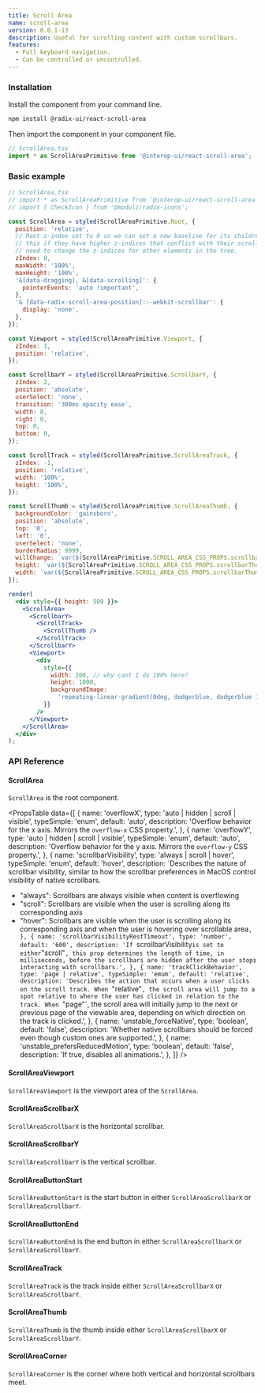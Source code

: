 ```yaml
---
title: Scroll Area
name: scroll-area
version: 0.0.1-13
description: Useful for scrolling content with custom scrollbars.
features:
  - Full keyboard navigation.
  - Can be controlled or uncontrolled.
---
```


### Installation

Install the component from your command line.

```bash
npm install @radix-ui/react-scroll-area
```

Then import the component in your component file.

```jsx
// ScrollArea.tsx
import * as ScrollAreaPrimitive from '@interop-ui/react-scroll-area';
```

### Basic example

```jsx live manual
// ScrollArea.tsx
// import * as ScrollAreaPrimitive from '@interop-ui/react-scroll-area';
// import { CheckIcon } from '@modulz/radix-icons';

const ScrollArea = styled(ScrollAreaPrimitive.Root, {
  position: 'relative',
  // Root z-index set to 0 so we can set a new baseline for its children Apps may need to override
  // this if they have higher z-indices that conflict with their scrollbars, but they should not
  // need to change the z-indices for other elements in the tree.
  zIndex: 0,
  maxWidth: '100%',
  maxHeight: '100%',
  '&[data-dragging], &[data-scrolling]': {
    pointerEvents: 'auto !important',
  },
  '& [data-radix-scroll-area-position]::-webkit-scrollbar': {
    display: 'none',
  },
});

const Viewport = styled(ScrollAreaPrimitive.Viewport, {
  zIndex: 1,
  position: 'relative',
});

const ScrollbarY = styled(ScrollAreaPrimitive.ScrollbarY, {
  zIndex: 2,
  position: 'absolute',
  userSelect: 'none',
  transition: '300ms opacity ease',
  width: 8,
  right: 0,
  top: 0,
  bottom: 0,
});

const ScrollTrack = styled(ScrollAreaPrimitive.ScrollAreaTrack, {
  zIndex: -1,
  position: 'relative',
  width: '100%',
  height: '100%',
});

const ScrollThumb = styled(ScrollAreaPrimitive.ScrollAreaThumb, {
  backgroundColor: 'gainsboro',
  position: 'absolute',
  top: '0',
  left: '0',
  userSelect: 'none',
  borderRadius: 9999,
  willChange: `var(${ScrollAreaPrimitive.SCROLL_AREA_CSS_PROPS.scrollbarThumbWillChange})`,
  height: `var(${ScrollAreaPrimitive.SCROLL_AREA_CSS_PROPS.scrollbarThumbHeight})`,
  width: `var(${ScrollAreaPrimitive.SCROLL_AREA_CSS_PROPS.scrollbarThumbWidth})`,
});

render(
  <div style={{ height: 500 }}>
    <ScrollArea>
      <ScrollbarY>
        <ScrollTrack>
          <ScrollThumb />
        </ScrollTrack>
      </ScrollbarY>
      <Viewport>
        <div
          style={{
            width: 200, // why cant I do 100% here?
            height: 1000,
            backgroundImage:
              'repeating-linear-gradient(0deg, dodgerblue, dodgerblue 10px, transparent 10px, transparent 20px)',
          }}
        />
      </Viewport>
    </ScrollArea>
  </div>
);
```

### API Reference

#### ScrollArea

`ScrollArea` is the root component.

<PropsTable
  data={[
    {
      name: 'overflowX',
      type: 'auto | hidden | scroll | visible',
      typeSimple: 'enum',
      default: 'auto',
      description:
        'Overflow behavior for the x axis. Mirrors the `overflow-x` CSS property.',
    },
    {
      name: 'overflowY',
      type: 'auto | hidden | scroll | visible',
      typeSimple: 'enum',
      default: 'auto',
      description:
        'Overflow behavior for the y axis. Mirrors the `overflow-y` CSS property.',
    },
    {
      name: 'scrollbarVisibility',
      type: 'always | scroll | hover',
      typeSimple: 'enum',
      default: 'hover',
      description: `Describes the nature of scrollbar visibility, similar to how the scrollbar preferences in MacOS
control visibility of native scrollbars.
- "always": Scrollbars are always visible when content is overflowing
- "scroll": Scrollbars are visible when the user is scrolling along its corresponding axis
- "hover": Scrollbars are visible when the user is scrolling along its corresponding axis and
  when the user is hovering over scrollable area`,
    },
    {
      name: 'scrollbarVisibilityRestTimeout',
      type: 'number',
      default: '600',
      description:
        'If `scrollbarVisibility` is set to either `"scroll"`, this prop determines the length of time, in milliseconds, before the scrollbars are hidden after the user stops interacting with scrollbars.',
    },
    {
      name: 'trackClickBehavior',
      type: 'page | relative',
      typeSimple: 'emum',
      default: 'relative',
      description:
        'Describes the action that occurs when a user clicks on the scroll track. When `"relative"`, the scroll area will jump to a spot relative to where the user has clicked in relation to the track. When `"page"`, the scroll area will initially jump to the next or previous page of the viewable area, depending on which direction on the track is clicked.',
    },
    {
      name: 'unstable_forceNative',
      type: 'boolean',
      default: 'false',
      description:
        'Whether native scrollbars should be forced even though custom ones are supported.',
    },
    {
      name: 'unstable_prefersReducedMotion',
      type: 'boolean',
      default: 'false',
      description: 'If true, disables all animations.',
    },
  ]}
/>

#### ScrollAreaViewport

`ScrollAreaViewport` is the viewport area of the `ScrollArea`.

#### ScrollAreaScrollbarX

`ScrollAreaScrollbarX` is the horizontal scrollbar.

#### ScrollAreaScrollbarY

`ScrollAreaScrollbarY` is the vertical scrollbar.

#### ScrollAreaButtonStart

`ScrollAreaButtonStart` is the start button in either `ScrollAreaScrollbarX` or `ScrollAreaScrollbarY`.

#### ScrollAreaButtonEnd

`ScrollAreaButtonEnd` is the end button in either `ScrollAreaScrollbarX` or `ScrollAreaScrollbarY`.

#### ScrollAreaTrack

`ScrollAreaTrack` is the track inside either `ScrollAreaScrollbarX` or `ScrollAreaScrollbarY`.

#### ScrollAreaThumb

`ScrollAreaThumb` is the thumb inside either `ScrollAreaScrollbarX` or `ScrollAreaScrollbarY`.

#### ScrollAreaCorner

`ScrollAreaCorner` is the corner where both vertical and horizontal scrollbars meet.
